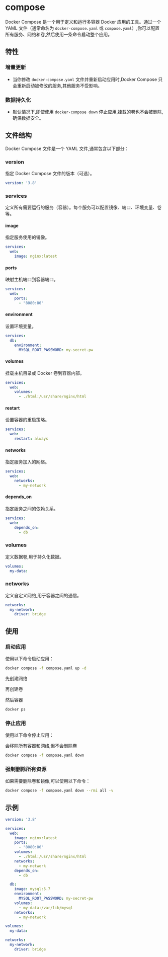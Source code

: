 # compose

Docker Compose 是一个用于定义和运行多容器 Docker 应用的工具。通过一个 YAML 文件（通常命名为 `docker-compose.yaml` 或 `compose.yaml`）,你可以配置所有服务、网络和卷,然后使用一条命令启动整个应用。

## 特性

### 增量更新

- 当你修改 `docker-compose.yaml` 文件并重新启动应用时,Docker Compose 只会重新启动被修改的服务,其他服务不受影响。

### 数据持久化

- 默认情况下,即使使用 `docker-compose down` 停止应用,挂载的卷也不会被删除,确保数据安全。



## 文件结构

Docker Compose 文件是一个 YAML 文件,通常包含以下部分：

### version

指定 Docker Compose 文件的版本（可选）。

```yaml
version: '3.8'
```



### services

定义所有需要运行的服务（容器）。每个服务可以配置镜像、端口、环境变量、卷等。

#### image

指定服务使用的镜像。

```yaml
services:
  web:
    image: nginx:latest
```



#### ports

映射主机端口到容器端口。

```yaml
services:
  web:
    ports:
      - "8080:80"
```

#### environment

设置环境变量。

```yaml
services:
  db:
    environment:
      MYSQL_ROOT_PASSWORD: my-secret-pw
```

#### volumes

挂载主机目录或 Docker 卷到容器内部。

```yaml
services:
  web:
    volumes:
      - ./html:/usr/share/nginx/html
```

#### restart

设置容器的重启策略。

```yaml
services:
  web:
    restart: always
```

#### networks

指定服务加入的网络。

```yaml
services:
  web:
    networks:
      - my-network
```

#### depends_on

指定服务之间的依赖关系。

```yaml
services:
  web:
    depends_on:
      - db
```





### volumes

定义数据卷,用于持久化数据。

```yaml
volumes:
  my-data:
```

### networks

定义自定义网络,用于容器之间的通信。

```yaml
networks:
  my-network:
    driver: bridge
```





## 使用

### 启动应用

使用以下命令启动应用：

```bash
docker compose -f compose.yaml up -d
```

先创建网络

再创建卷

然后容器



```bash
docker ps
```



### 停止应用

使用以下命令停止应用：

会移除所有容器和网络,但不会删除卷

```bash
docker compose -f compose.yaml down
```

### 强制删除所有资源

如果需要删除卷和镜像,可以使用以下命令：

```bash
docker compose -f compose.yaml down --rmi all -v
```



## 示例

```yaml
version: '3.8'

services:
  web:
    image: nginx:latest
    ports:
      - "8080:80"
    volumes:
      - ./html:/usr/share/nginx/html
    networks:
      - my-network
    depends_on:
      - db

  db:
    image: mysql:5.7
    environment:
      MYSQL_ROOT_PASSWORD: my-secret-pw
    volumes:
      - my-data:/var/lib/mysql
    networks:
      - my-network

volumes:
  my-data:

networks:
  my-network:
    driver: bridge
```

